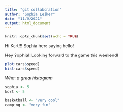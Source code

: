 ```yaml
---
title: "git collaboration"
author: "Sophia Leiker"
date: "11/9/2021"
output: html_document
---
```


```r
knitr::opts_chunk$set(echo = TRUE)
```

Hi Kort!!! Sophia here saying hello! 

Hey Sophia!! Looking forward to the game this weekend!

```r
plot(cars$speed)
hist(cars$speed)

```

*What a great histogram*


```r
sophia <- 5
kort <- 5

basketball <- "very cool"
camping <- "very fun"


```

